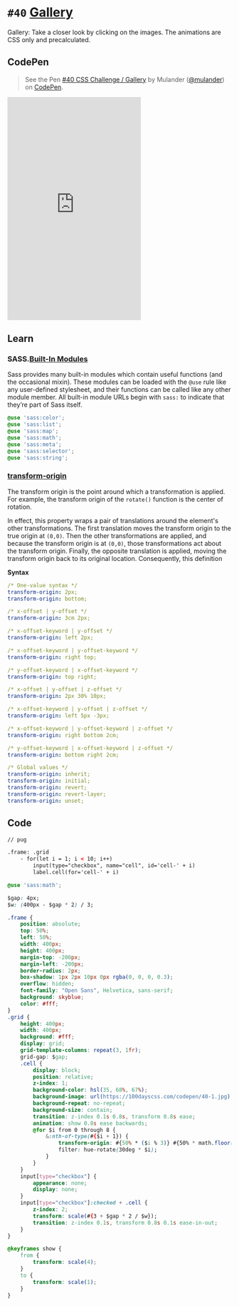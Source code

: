 
<Meta />

# `#40` [Gallery](https://100dayscss.com/days/40/)

Gallery: Take a closer look by clicking on the images. The animations are CSS only and precalculated.

## CodePen

> See the Pen [#40 CSS Challenge / Gallery](https://codepen.io/mulander/pen/QWzNXPa)
by Mulander ([@mulander](https://codepen.io/mulander))
on [CodePen](https://codepen.io).

<iframe
  height="500"
  className="w-full my-10 bg-gray-200"
  scrolling="no"
  title="#40 CSS Challenge / Gallery"
  src="https://codepen.io/mulander/embed/QWzNXPa?default-tab=html%2Cresult"
  frameBorder="no"
  loading="lazy"
  allowtransparency="true"
  allowFullScreen={true}
>

</iframe>

## Learn

### SASS.[Built-In Modules](https://sass-lang.com/documentation/modules/)

Sass provides many built-in modules which contain useful functions (and the occasional mixin). These modules can be loaded with the `@use` rule like any user-defined stylesheet, and their functions can be called like any other module member. All built-in module URLs begin with `sass:` to indicate that they’re part of Sass itself.

```css
@use 'sass:color';
@use 'sass:list';
@use 'sass:map';
@use 'sass:math';
@use 'sass:meta';
@use 'sass:selector';
@use 'sass:string';
```

### [transform-origin](https://developer.mozilla.org/en-US/docs/Web/CSS/transform-origin)

The transform origin is the point around which a transformation is applied. For example, the transform origin of the `rotate()` function is the center of rotation.

In effect, this property wraps a pair of translations around the element's other transformations. The first translation moves the transform origin to the true origin at `(0,0)`. Then the other transformations are applied, and because the transform origin is at `(0,0)`, those transformations act about the transform origin. Finally, the opposite translation is applied, moving the transform origin back to its original location. Consequently, this definition

**Syntax**

```yaml
/* One-value syntax */
transform-origin: 2px;
transform-origin: bottom;

/* x-offset | y-offset */
transform-origin: 3cm 2px;

/* x-offset-keyword | y-offset */
transform-origin: left 2px;

/* x-offset-keyword | y-offset-keyword */
transform-origin: right top;

/* y-offset-keyword | x-offset-keyword */
transform-origin: top right;

/* x-offset | y-offset | z-offset */
transform-origin: 2px 30% 10px;

/* x-offset-keyword | y-offset | z-offset */
transform-origin: left 5px -3px;

/* x-offset-keyword | y-offset-keyword | z-offset */
transform-origin: right bottom 2cm;

/* y-offset-keyword | x-offset-keyword | z-offset */
transform-origin: bottom right 2cm;

/* Global values */
transform-origin: inherit;
transform-origin: initial;
transform-origin: revert;
transform-origin: revert-layer;
transform-origin: unset;
```

## Code

```html
// pug

.frame: .grid
	- for(let i = 1; i < 10; i++)
		input(type="checkbox", name="cell", id='cell-' + i)
		label.cell(for='cell-' + i)
```

```css
@use 'sass:math';

$gap: 4px;
$w: (400px - $gap * 2) / 3;

.frame {
	position: absolute;
	top: 50%;
	left: 50%;
	width: 400px;
	height: 400px;
	margin-top: -200px;
	margin-left: -200px;
	border-radius: 2px;
	box-shadow: 1px 2px 10px 0px rgba(0, 0, 0, 0.3);
	overflow: hidden;
	font-family: "Open Sans", Helvetica, sans-serif;
	background: skyblue;
	color: #fff;
}
.grid {
	height: 400px;
	width: 400px;
	background: #fff;
	display: grid;
	grid-template-columns: repeat(3, 1fr);
	grid-gap: $gap;
	.cell {
		display: block;
		position: relative;
		z-index: 1;
		background-color: hsl(35, 68%, 67%);
		background-image: url(https://100dayscss.com/codepen/40-1.jpg);
		background-repeat: no-repeat;
		background-size: contain;
		transition: z-index 0.1s 0.8s, transform 0.8s ease;
		animation: show 0.8s ease backwards;
		@for $i from 0 through 8 {
			&:nth-of-type(#{$i + 1}) {
				transform-origin: #{50% * ($i % 3)} #{50% * math.floor($i / 3)};
				filter: hue-rotate(30deg * $i);
			}
		}
	}
	input[type="checkbox"] {
		appearance: none;
		display: none;
	}
	input[type="checkbox"]:checked + .cell {
		z-index: 2;
		transform: scale(#{3 + $gap * 2 / $w});
		transition: z-index 0.1s, transform 0.8s 0.1s ease-in-out;
	}
}

@keyframes show {
	from {
		transform: scale(4);
	}
	to {
		transform: scale(1);
	}
}
```